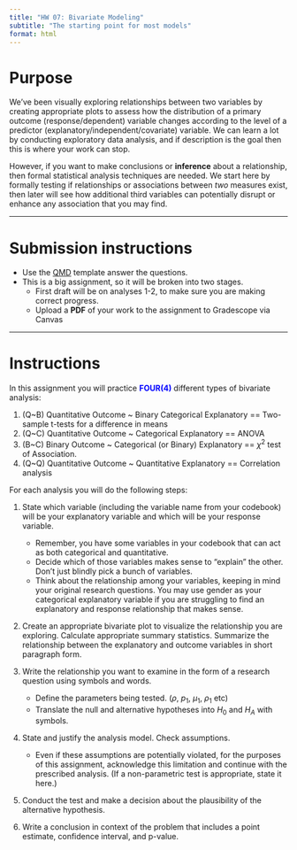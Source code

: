 ```yaml
---
title: "HW 07: Bivariate Modeling"
subtitle: "The starting point for most models"
format: html
---
```


# Purpose
We've been visually exploring relationships between two variables by creating appropriate plots to assess how the distribution of a primary outcome (response/dependent) variable changes according to the level of a predictor (explanatory/independent/covariate) variable. We can learn a lot by conducting exploratory data analysis, and if description is the goal then this is where your work can stop. 

However, if you want to make conclusions or **inference** about a relationship, then formal statistical analysis techniques are needed. We start here by formally testing if relationships or associations between *two* measures exist, then later will see how additional third variables can potentially disrupt or enhance any association that you may find. 


----

# Submission instructions

* Use the [QMD](_templates/hw07_biv_modeling_template.qmd) template answer the questions. 
* This is a big assignment, so it will be broken into two stages. 
    - First draft will be on analyses 1-2, to make sure you are making correct progress. 
    - Upload a **PDF** of your work to the assignment to Gradescope via Canvas
    
----

# Instructions 

In this assignment you will practice <span style="color:blue">**FOUR(4)**</span> different types of bivariate analysis: 

1. (Q~B) Quantitative Outcome ~ Binary Categorical Explanatory == Two-sample t-tests for a difference in means
2. (Q~C) Quantitative Outcome ~ Categorical Explanatory == ANOVA
3. (B~C) Binary Outcome ~ Categorical (or Binary) Explanatory ==  $\chi^{2}$ test of Association.
4. (Q~Q) Quantitative Outcome ~ Quantitative Explanatory == Correlation analysis

For each analysis you will do the following steps: 

1. State which variable (including the variable name from your codebook) will be your explanatory variable and which will be your response variable. 
    - Remember, you have some variables in your codebook that can act as both categorical and quantitative. 
    - Decide which of those variables makes sense to “explain” the other. Don’t just blindly pick a bunch of variables. 
    - Think about the relationship among your variables, keeping in mind your original research questions. You may use gender as your categorical explanatory variable if you are struggling to find an explanatory and response relationship that makes sense.
    
2. Create an appropriate bivariate plot to visualize the relationship you are exploring. Calculate appropriate summary statistics. Summarize the relationship between the explanatory and outcome variables in short paragraph form. 

3. Write the relationship you want to examine in the form of a research question using symbols and words.
    - Define the parameters being tested. ($\rho$, $p_{1}$, $\mu_{1}$, $\rho_{1}$ etc)
    - Translate the null and alternative hypotheses into $H_{0}$ and $H_{A}$ with symbols. 

4. State and justify the analysis model. Check assumptions.
    - Even if these assumptions are potentially violated, for the purposes of this assignment, acknowledge this limitation and continue with the prescribed analysis. (If a non-parametric test is appropriate, state it here.)
  
5. Conduct the test and make a decision about the plausibility of the alternative hypothesis.

6. Write a conclusion in context of the problem that includes a point estimate, confidence interval, and p-value.  
